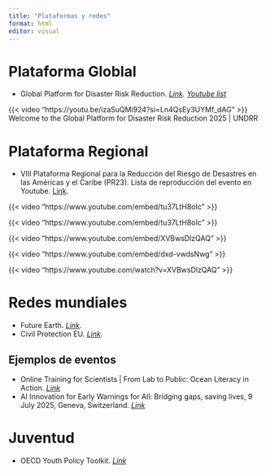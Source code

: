 ```yaml
---
title: "Plataformas y redes"
format: html
editor: visual
---
```


# **Plataforma Globlal**

-   Global Platform for Disaster Risk Reduction. [*Link*](https://globalplatform.undrr.org/)*. [Youtube list](https://www.youtube.com/watch?v=izaSuQMi924&list=PLBDwPnveHho-SktECwO1CtXPyUkXKUzpx)*

{{< video "https://youtu.be/izaSuQMi924?si=Ln4QsEy3UYMf_dAG" >}} Welcome to the Global Platform for Disaster Risk Reduction 2025 \| UNDRR

# **Plataforma Regional**

-   VIII Plataforma Regional para la Reducción del Riesgo de Desastres en las Américas y el Caribe (PR23). Lista de reproducción del evento en Youtube. [Link](https://www.youtube.com/playlist?list=PLBDwPnveHho9tlid4Ak3zzPtpMsZZ4Z47).

::: {layout-ncol="2"}
{{< video "https://www.youtube.com/embed/tu37LtH8oIc" >}}

{{< video "https://www.youtube.com/embed/tu37LtH8oIc" >}}

{{< video "https://www.youtube.com/embed/XVBwsDlzQAQ" >}}

{{< video "https://www.youtube.com/embed/dxd-vwdsNwg" >}}

{{< video "https://www.youtube.com/watch?v=XVBwsDlzQAQ" >}}
:::

# **Redes mundiales**

-   Future Earth. [*Link*](https://members.futureearth.org/topics)*.*
-   Civil Protection EU. [*Link*](https://civil-protection-knowledge-network.europa.eu/projects/knowledge-network-network-partnerships)*.*

## Ejemplos de eventos

-   Online Training for Scientists \| From Lab to Public: Ocean Literacy in Action. [*Link*](https://eurogoos.eu/events/online-training-for-scientists-from-lab-to-public-ocean-literacy-in-action/?fbclid=IwY2xjawLY7IBleHRuA2FlbQIxMABicmlkETF5SjhpWGp3enZJbkw0UHdJAR6OEKMi5FraLrxWlBHbTaOzxy1DQET-tdC48fZmZpbK-lipo2hsaZd2lYjeZg_aem_L9zkfiYJdfBGnAM_Yp4JDQ)
-   AI Innovation for Early Warnings for All: Bridging gaps, saving lives, 9 July 2025, Geneva, Switzerland. [*Link*](https://www.itu.int/en/ITU-D/Emergency-Telecommunications/Pages/Events/2025/AI-solutions-workshop.aspx)

# Juventud

-   OECD Youth Policy Toolkit. [*Link*](https://www.oecd.org/en/publications/oecd-youth-policy-toolkit_74b6f8f3-en.html?)